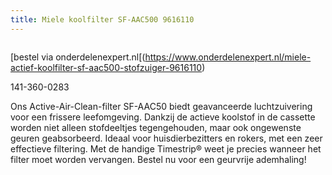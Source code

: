 ```yaml
---
title: Miele koolfilter SF-AAC500 9616110
---
```



<Image src={imageProduct} width={imageProduct.width} alt="" />

[bestel via onderdelenexpert.nl[(https://www.onderdelenexpert.nl/miele-actief-koolfilter-sf-aac500-stofzuiger-9616110)

141-360-0283

Ons Active-Air-Clean-filter SF-AAC50 biedt geavanceerde luchtzuivering voor een frissere leefomgeving. Dankzij de actieve koolstof in de cassette worden niet alleen stofdeeltjes tegengehouden, maar ook ongewenste geuren geabsorbeerd. Ideaal voor huisdierbezitters en rokers, met een zeer effectieve filtering. Met de handige Timestrip® weet je precies wanneer het filter moet worden vervangen. Bestel nu voor een geurvrije ademhaling!
